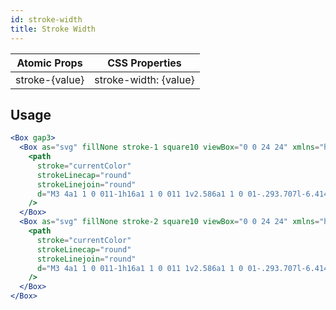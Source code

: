 ```yaml
---
id: stroke-width
title: Stroke Width
---
```


| Atomic Props   | CSS Properties        |
| -------------- | --------------------- |
| stroke-{value} | stroke-width: {value} |

## Usage

```jsx live
<Box gap3>
  <Box as="svg" fillNone stroke-1 square10 viewBox="0 0 24 24" xmlns="http://www.w3.org/2000/svg">
    <path
      stroke="currentColor"
      strokeLinecap="round"
      strokeLinejoin="round"
      d="M3 4a1 1 0 011-1h16a1 1 0 011 1v2.586a1 1 0 01-.293.707l-6.414 6.414a1 1 0 00-.293.707V17l-4 4v-6.586a1 1 0 00-.293-.707L3.293 7.293A1 1 0 013 6.586V4z"
    />
  </Box>
  <Box as="svg" fillNone stroke-2 square10 viewBox="0 0 24 24" xmlns="http://www.w3.org/2000/svg">
    <path
      stroke="currentColor"
      strokeLinecap="round"
      strokeLinejoin="round"
      d="M3 4a1 1 0 011-1h16a1 1 0 011 1v2.586a1 1 0 01-.293.707l-6.414 6.414a1 1 0 00-.293.707V17l-4 4v-6.586a1 1 0 00-.293-.707L3.293 7.293A1 1 0 013 6.586V4z"
    />
  </Box>
</Box>
```
